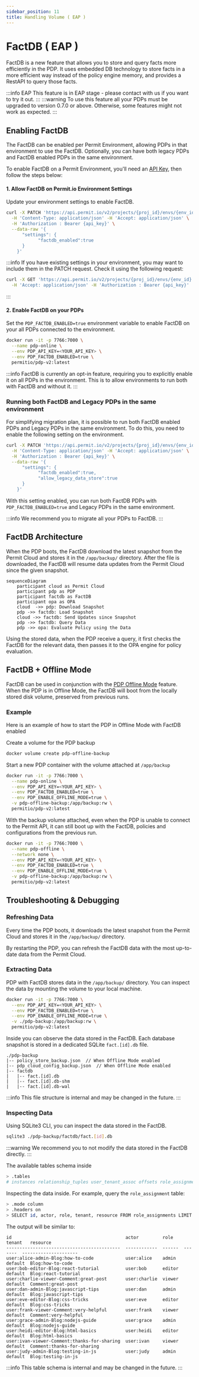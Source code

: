 ```yaml
---
sidebar_position: 11
title: Handling Volume ( EAP )
---
```


# FactDB ( EAP )

FactDB is a new feature that allows you to store and query facts more efficiently in the PDP.
It uses embedded DB technology to store facts in a more efficient way instead of the policy engine memory,
and provides a RestAPI to query those facts.

:::info EAP
This feature is in EAP stage - please contact with us if you want to try it out.
:::
:::warning
To use this feature all your PDPs must be upgraded to version 0.7.0 or above.
Otherwise, some features might not work as expected.
:::

## Enabling FactDB

The FactDB can be enabled per Permit Environment, allowing PDPs in that environment to use the FactDB.
Optionally, you can have both legacy PDPs and FactDB enabled PDPs in the same environment.

To enable FactDB on a Permit Environment, you'll need an [API Key](/manage-your-account/workspace-settings#api-keys),
then follow the steps below:

#### 1. Allow FactDB on Permit.io Environment Settings

Update your environment settings to enable FactDB.
```bash
curl -X PATCH 'https://api.permit.io/v2/projects/{proj_id}/envs/{env_id}' \
  -H 'Content-Type: application/json' -H 'Accept: application/json' \
  -H 'Authorization : Bearer {api_key}' \
  --data-raw '{
      "settings": {
            "factdb_enabled":true
      }
    }'
```
:::info
If you have existing settings in your environment, you may want to include them in the PATCH request.
Check it using the following request:
```bash
curl -X GET 'https://api.permit.io/v2/projects/{proj_id}/envs/{env_id}' \
  -H 'Accept: application/json' -H 'Authorization : Bearer {api_key}'
```
:::


#### 2. Enable FactDB on your PDPs

Set the `PDP_FACTDB_ENABLED=true` environment variable to enable FactDB on your all PDPs connected to the environment.

```bash
docker run -it -p 7766:7000 \
  --name pdp-online \
  --env PDP_API_KEY=<YOUR_API_KEY> \
  --env PDP_FACTDB_ENABLED=true \
  permitio/pdp-v2:latest
```

:::info
FactDB is currently an opt-in feature, requiring you to explicitly enable it on all PDPs in the environment.
This is to allow environments to run both with FactDB and without it.
:::

### Running both FactDB and Legacy PDPs in the same environment

For simplifying migration plan, it is possible to run both FactDB enabled PDPs and Legacy PDPs in the same environment.
To do this, you need to enable the following setting on the environment.

```bash
curl -X PATCH 'https://api.permit.io/v2/projects/{proj_id}/envs/{env_id}' \
  -H 'Content-Type: application/json' -H 'Accept: application/json' \
  -H 'Authorization : Bearer {api_key}' \
  --data-raw '{
      "settings": {
            "factdb_enabled":true,
            "allow_legacy_data_store":true
      }
    }'
```

With this setting enabled, you can run both FactDB PDPs with `PDP_FACTDB_ENABLED=true` and Legacy PDPs in the same environment.

:::info
We recommend you to migrate all your PDPs to FactDB.
:::

## FactDB Architecture

When the PDP boots, the FactDB download the latest snapshot from the Permit Cloud and stores it in the `/app/backup/` directory.
After the file is downloaded, the FactDB will resume data updates from the Permit Cloud since the given snapshot.

```mermaid
sequenceDiagram
    participant cloud as Permit Cloud
    participant pdp as PDP
    participant factdb as FactDB
    participant opa as OPA
    cloud  ->> pdp: Download Snapshot
    pdp ->> factdb: Load Snapshot
    cloud ->> factdb: Send Updates since Snapshot
    pdp ->> factdb: Query Data
    pdp ->> opa: Evaluate Policy using the Data
```

Using the stored data, when the PDP receive a query, it first checks the FactDB for the relevant data, then passes it to the OPA engine for policy evaluation.


## FactDB + Offline Mode

FactDB can be used in conjunction with the [PDP Offline Mode](/how-to/deploy/deploy-to-production/#pdp-offline-mode) feature.
When the PDP is in Offline Mode, the FactDB will boot from the locally stored disk volume, preserved from previous runs.

### Example
Here is an example of how to start the PDP in Offline Mode with FactDB enabled

Create a volume for the PDP backup
```bash
docker volume create pdp-offline-backup
```

Start a new PDP container with the volume attached at `/app/backup`
```bash
docker run -it -p 7766:7000 \
  --name pdp-online \
  --env PDP_API_KEY=<YOUR_API_KEY> \
  --env PDP_FACTDB_ENABLED=true \
  --env PDP_ENABLE_OFFLINE_MODE=true \
  -v pdp-offline-backup:/app/backup:rw \
  permitio/pdp-v2:latest
```

With the backup volume attached, even when the PDP is unable to connect to the Permit API,
it can still boot up with the FactDB, policies and configurations from the previous run.

```bash
docker run -it -p 7766:7000 \
  --name pdp-offline \
  --network none \
  --env PDP_API_KEY=<YOUR_API_KEY> \
  --env PDP_FACTDB_ENABLED=true \
  --env PDP_ENABLE_OFFLINE_MODE=true \
  -v pdp-offline-backup:/app/backup:rw \
  permitio/pdp-v2:latest
```

## Troubleshooting & Debugging

### Refreshing Data
Every time the PDP boots, it downloads the latest snapshot from the Permit Cloud and stores it in the `/app/backup/` directory.

By restarting the PDP, you can refresh the FactDB data with the most up-to-date data from the Permit Cloud.

### Extracting Data
PDP with FactDB stores data in the `/app/backup/` directory. You can inspect the data by mounting the volume to your local machine.

```bash
docker run -it -p 7766:7000 \
  --env PDP_API_KEY=<YOUR_API_KEY> \
  --env PDP_FACTDB_ENABLED=true \
  --env PDP_ENABLE_OFFLINE_MODE=true \
  -v ./pdp-backup:/app/backup:rw \
  permitio/pdp-v2:latest
```

Inside you can observe the data stored in the FactDB. Each database snapshot is stored in a dedicated SQLite `fact.[id].db` file.
```text
./pdp-backup
|-- policy_store_backup.json  // When Offline Mode enabled
|-- pdp_cloud_config_backup.json  // When Offline Mode enabled
|-- factdb
|   |-- fact.[id].db
|   |-- fact.[id].db-shm
|   |-- fact.[id].db-wal
```

:::info
This file structure is internal and may be changed in the future.
:::

### Inspecting Data

Using SQLite3 CLI, you can inspect the data stored in the FactDB.

```bash
sqlite3 ./pdp-backup/factdb/fact.[id].db
```

:::warning
We recommend you to not modify the data stored in the FactDB directly.
:::

The available tables schema inside
```bash
> .tables
# instances relationship_tuples user_tenant_assoc offsets role_assignments users
```

Inspecting the data inside. For example, query the `role_assignment` table:
```bash
> .mode column
> .headers on
> SELECT id, actor, role, tenant, resource FROM role_assignments LIMIT 10;
```

The output will be similar to:
```text
id                                           actor         role    tenant   resource
-------------------------------------------  ------------  ------  -------  ---------------------
user:alice-admin-Blog:how-to-code            user:alice    admin   default  Blog:how-to-code
user:bob-editor-Blog:react-tutorial          user:bob      editor  default  Blog:react-tutorial
user:charlie-viewer-Comment:great-post       user:charlie  viewer  default  Comment:great-post
user:dan-admin-Blog:javascript-tips          user:dan      admin   default  Blog:javascript-tips
user:eve-editor-Blog:css-tricks              user:eve      editor  default  Blog:css-tricks
user:frank-viewer-Comment:very-helpful       user:frank    viewer  default  Comment:very-helpful
user:grace-admin-Blog:nodejs-guide           user:grace    admin   default  Blog:nodejs-guide
user:heidi-editor-Blog:html-basics           user:heidi    editor  default  Blog:html-basics
user:ivan-viewer-Comment:thanks-for-sharing  user:ivan     viewer  default  Comment:thanks-for-sharing
user:judy-admin-Blog:testing-in-js           user:judy     admin   default  Blog:testing-in-js
```

:::info
This table schema is internal and may be changed in the future.
:::
